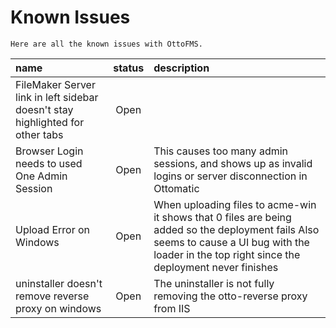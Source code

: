 # Known Issues

    Here are all the known issues with OttoFMS.

| name                                                                          | status | description                                                                                                                                                                                      |
| :---------------------------------------------------------------------------- | :----: | :----------------------------------------------------------------------------------------------------------------------------------------------------------------------------------------------- |
| FileMaker Server link in left sidebar doesn't stay highlighted for other tabs |  Open  |                                                                                                                                                                                                  |
| Browser Login needs to used One Admin Session                                 |  Open  | This causes too many admin sessions, and shows up as invalid logins or server disconnection in Ottomatic                                                                                         |
| Upload Error on Windows                                                       |  Open  | When uploading files to acme-win it shows that 0 files are being added so the deployment fails Also seems to cause a UI bug with the loader in the top right since the deployment never finishes |
| uninstaller doesn't remove reverse proxy on windows                           |  Open  | The uninstaller is not fully removing the otto-reverse proxy from IIS                                                                                                                            |
